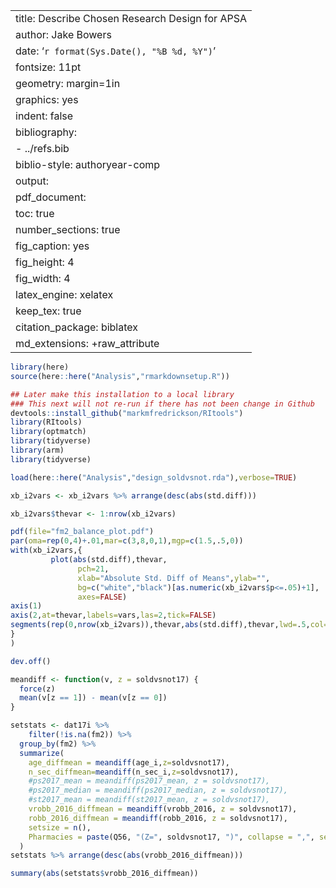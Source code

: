 
---
title: Describe Chosen Research Design for APSA
author: Jake Bowers
date: '`r format(Sys.Date(), "%B %d, %Y")`'
fontsize: 11pt
geometry: margin=1in
graphics: yes
indent: false
bibliography:
 - ../refs.bib
biblio-style: authoryear-comp
output:
  pdf_document:
    toc: true
    number_sections: true
    fig_caption: yes
    fig_height: 4
    fig_width: 4
    latex_engine: xelatex
    keep_tex: true
    citation_package: biblatex
    md_extensions: +raw_attribute
---


```r
library(here)
source(here::here("Analysis","rmarkdownsetup.R"))
```

```r
## Later make this installation to a local library
### This next will not re-run if there has not been change in Github
devtools::install_github("markmfredrickson/RItools")
library(RItools)
library(optmatch)
library(tidyverse)
library(arm)
library(tidyverse)
```


```r
load(here::here("Analysis","design_soldvsnot.rda"),verbose=TRUE)
```

```r
xb_i2vars <- xb_i2vars %>% arrange(desc(abs(std.diff))) 

xb_i2vars$thevar <- 1:nrow(xb_i2vars)

pdf(file="fm2_balance_plot.pdf")
par(oma=rep(0,4)+.01,mar=c(3,8,0,1),mgp=c(1.5,.5,0))
with(xb_i2vars,{
	     plot(abs(std.diff),thevar,
		       pch=21,
		       xlab="Absolute Std. Diff of Means",ylab="",
		       bg=c("white","black")[as.numeric(xb_i2vars$p<=.05)+1],
		       axes=FALSE)
axis(1)
axis(2,at=thevar,labels=vars,las=2,tick=FALSE)
segments(rep(0,nrow(xb_i2vars)),thevar,abs(std.diff),thevar,lwd=.5,col="gray")
}
)

dev.off()


```



```r

meandiff <- function(v, z = soldvsnot17) {
  force(z)
  mean(v[z == 1]) - mean(v[z == 0])
}

setstats <- dat17i %>%
	filter(!is.na(fm2)) %>%
  group_by(fm2) %>%
  summarize(
    age_diffmean = meandiff(age_i,z=soldvsnot17),
    n_sec_diffmean=meandiff(n_sec_i,z=soldvsnot17),
    #ps2017_mean = meandiff(ps2017_mean, z = soldvsnot17),
    #ps2017_median = meandiff(ps2017_median, z = soldvsnot17),
    #st2017_mean = meandiff(st2017_mean, z = soldvsnot17),
    vrobb_2016_diffmean = meandiff(vrobb_2016, z = soldvsnot17),
    robb_2016_diffmean = meandiff(robb_2016, z = soldvsnot17),
    setsize = n(),
    Pharmacies = paste(Q56, "(Z=", soldvsnot17, ")", collapse = ",", sep = "")
  )
setstats %>% arrange(desc(abs(vrobb_2016_diffmean)))

summary(abs(setstats$vrobb_2016_diffmean))
```




